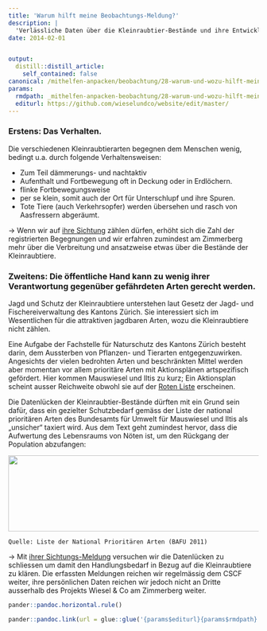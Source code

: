 ```yaml
---
title: 'Warum hilft meine Beobachtungs-Meldung?'
description: |
  'Verlässliche Daten über die Kleinraubtier-Bestände und ihre Entwicklung fehlen schweizweit. Somit sind selbst die Verbreitungskarten, die das Centre Suisse de Cartographie de la Faune (CSCF) anhand den vorhandenen Daten zeigt, mit Vorsicht zu geniessen. Offensichtlich beeinflussen regionale Erhebungen die zitierten Verbreitungskarten so stark, dass sie ein falsches Abbild der Artvorkommen suggerieren könnten. So resultierte aus einem kürzlich erfolgten Monitoring im Kanton Aargau, dass der Baummarder dort weit verbreitet ist. Vergleichbare Landschaften angrenzender Kantone zeigen hingegen auf der Verbreitungskarte eine auffallend lückige Verbreitung. Das fehlende Wissen über das Vorkommen von Kleinraubtieren wird damit augenfällig. Welche Gründe gibt es dafür?'
date: 2014-02-01


output:
  distill::distill_article:
    self_contained: false
canonical: /mithelfen-anpacken/beobachtung/28-warum-und-wozu-hilft-meine-sichtungs-meldung
params:
  rmdpath: _mithelfen-anpacken-beobachtung/28-warum-und-wozu-hilft-meine-sichtungs-/28-warum-und-wozu-hilft-meine-sichtungs-.Rmd
  editurl: https://github.com/wieselundco/website/edit/master/
---
```





### Erstens: Das Verhalten.

Die verschiedenen Kleinraubtierarten begegnen dem Menschen wenig,
bedingt u.a. durch folgende Verhaltensweisen:

-   Zum Teil dämmerungs- und nachtaktiv
-   Aufenthalt und Fortbewegung oft in Deckung oder in Erdlöchern.
-   flinke Fortbewegungsweise
-   per se klein, somit auch der Ort für Unterschlupf und ihre Spuren.
-   Tote Tiere (auch Verkehrsopfer) werden übersehen und rasch von
    Aasfressern abgeräumt.

-&gt; Wenn wir auf [ihre Sichtung](index.php/beobachtung-melden) zählen
dürfen, erhöht sich die Zahl der registrierten Begegnungen und wir
erfahren zumindest am Zimmerberg mehr über die Verbreitung und
ansatzweise etwas über die Bestände der Kleinraubtiere.

### Zweitens: Die öffentliche Hand kann zu wenig ihrer Verantwortung gegenüber gefährdeten Arten gerecht werden.

Jagd und Schutz der Kleinraubtiere unterstehen laut Gesetz der Jagd- und
Fischereiverwaltung des Kantons Zürich. Sie interessiert sich im
Wesentlichen für die attraktiven jagdbaren Arten, wozu die
Kleinraubtiere nicht zählen.

Eine Aufgabe der Fachstelle für Naturschutz des Kantons Zürich besteht
darin, dem Aussterben von Pflanzen- und Tierarten entgegenzuwirken.
Angesichts der vielen bedrohten Arten und beschränkten Mittel werden
aber momentan vor allem prioritäre Arten mit Aktionsplänen artspezifisch
gefördert. Hier kommen Mauswiesel und Iltis zu kurz; Ein Aktionsplan
scheint ausser Reichweite obwohl sie auf der [Roten
Liste](http://www.artenschutz.ch/RLDetails/RL1_S%C3%A4uger.pdf)
erscheinen.

Die Datenlücken der Kleinraubtier-Bestände dürften mit ein Grund sein
dafür, dass ein gezielter Schutzbedarf gemäss der Liste der national
prioritären Arten des Bundesamts für Umwelt für Mauswiesel und Iltis als
„unsicher“ taxiert wird. Aus dem Text geht zumindest hervor, dass die
Aufwertung des Lebensraums von Nöten ist, um den Rückgang der Population
abzufangen:

<img src="images/bilder/diverse/massnahmenbedarf_listepriorarten.JPG" width="646" height="153" />

    Quelle: Liste der National Prioritären Arten (BAFU 2011)

-&gt; Mit [ihrer Sichtungs-Meldung](index.php/beobachtung-melden)
versuchen wir die Datenlücken zu schliessen um damit den Handlungsbedarf
in Bezug auf die Kleinraubtiere zu klären. Die erfassten Meldungen
reichen wir regelmässig dem CSCF weiter, ihre persönlichen Daten reichen
wir jedoch nicht an Dritte ausserhalb des Projekts Wiesel & Co am
Zimmerberg weiter.

```r
pander::pandoc.horizontal.rule()

pander::pandoc.link(url = glue::glue('{params$editurl}{params$rmdpath}'),text = 'Artikel bearbeiten')
```

<!--http://wieselundco.ch/mithelfen-anpacken/beobachtung/28-warum-und-wozu-hilft-meine-sichtungs-meldung-->
